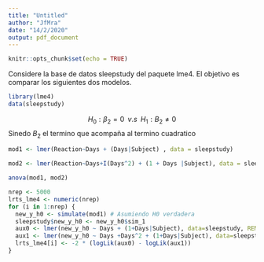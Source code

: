 ```yaml
---
title: "Untitled"
author: "JfMra"
date: "14/2/2020"
output: pdf_document
---
```


```r
knitr::opts_chunk$set(echo = TRUE)
```


Considere la base de datos sleepstudy del paquete lme4. El objetivo es comparar los siguientes dos modelos.
```r
library(lme4)
data(sleepstudy)
```

$$H_0: \beta_2 = 0 \;\; v.s \;\; H_1: B_2 \not=0 $$
Sinedo $B_2$ el termino que acompaña al termino cuadratico
```r
mod1 <- lmer(Reaction~Days + (Days|Subject) , data = sleepstudy)

mod2 <- lmer(Reaction~Days+I(Days^2) + (1 + Days |Subject), data = sleepstudy)
```

```r
anova(mod1, mod2)
```


```r
nrep <- 5000
lrts_lme4 <- numeric(nrep)
for (i in 1:nrep) {
  new_y_h0 <- simulate(mod1) # Asumiendo H0 verdadera
  sleepstudy$new_y_h0 <- new_y_h0$sim_1
  aux0 <- lmer(new_y_h0 ~ Days + (1+Days|Subject), data=sleepstudy, REML=FALSE)
  aux1 <- lmer(new_y_h0 ~ Days +Days^2 + (1+Days|Subject), data=sleepstudy, REML=FALSE)
  lrts_lme4[i] <- -2 * (logLik(aux0) - logLik(aux1))
}
```


